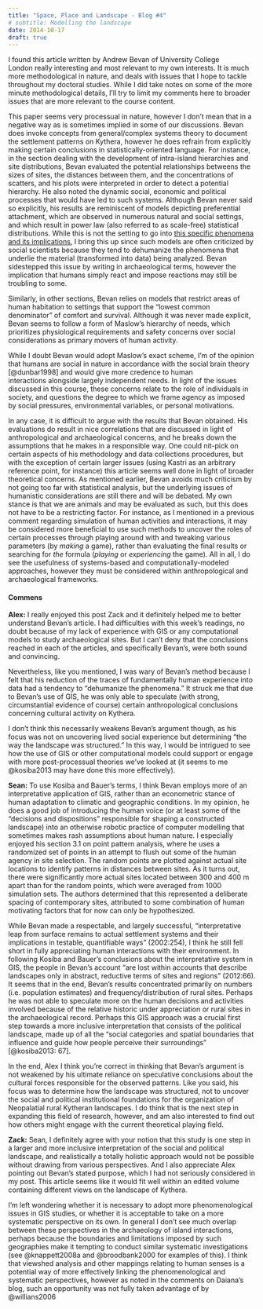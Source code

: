 ```yaml
---
title: "Space, Place and Landscape - Blog #4"
# subtitle: Modelling the landscape
date: 2014-10-17
draft: true
---
```


I found this article written by Andrew Bevan of University College London really interesting and most relevant to my own interests.
It is much more methodological in nature, and deals with issues that I hope to tackle throughout my doctoral studies.
While I did take notes on some of the more minute methodological details, I'll try to limit my comments here to broader issues that are more relevant to the course content.

This paper seems very processual in nature, however I don't mean that in a negative way as is sometimes implied in some of our discussions.
Bevan does invoke concepts from general/complex systems theory to document the settlement patterns on Kythera, however he does refrain from explicitly making certain conclusions in statistically-oriented language.
For instance, in the section dealing with the development of intra-island hierarchies and site distributions, Bevan evaluated the potential relationships betweens the sizes of sites, the distances between them, and the concentrations of scatters, and his plots were interpreted in order to detect a potential hierarchy.
He also noted the dynamic social, economic and political processes that would have led to such systems.
Although Bevan never said so explicitly, his results are reminiscent of models depicting preferential attachment, which are observed in numerous natural and social settings, and which result in power law (also referred to as scale-free) statistical distributions.
While this is not the setting to go into [this specific phenomena and its implications](https://www.scottbot.net/HIAL/?p=17824), I bring this up since such models are often criticized by social scientists because they tend to dehumanize the phenomena that underlie the material (transformed into data) being analyzed.
Bevan sidestepped this issue by writing in archaeological terms, however the implication that humans simply react and impose reactions may still be troubling to some.

Similarly, in other sections, Bevan relies on models that restrict areas of human habitation to settings that support the "lowest common denominator" of comfort and survival.
Although it was never made explicit, Bevan seems to follow a form of Maslow's hierarchy of needs, which prioritizes physiological requirements and safety concerns over social considerations as primary movers of human activity.

While I doubt Bevan would adopt Maslow's exact scheme, I'm of the opinion that humans are social in nature in accordance with the social brain theory [@dunbar1998] and would give more credence to human interactions alongside largely independent needs.
In light of the issues discussed in this course, these concerns relate to the role of individuals in society, and questions the degree to which we frame agency as imposed by social pressures, environmental variables, or personal motivations.

In any case, it is difficult to argue with the results that Bevan obtained.
His evaluations do result in nice correlations that are discussed in light of anthropological and archaeological concerns, and he breaks down the assumptions that he makes in a responsible way.
One could nit-pick on certain aspects of his methodology and data collections procedures, but with the exception of certain larger issues (using Kastri as an arbitrary reference point, for instance) this article seems well done in light of broader theoretical concerns.
As mentioned earlier, Bevan avoids much criticism by not going too far with statistical analysis, but the underlying issues of humanistic considerations are still there and will be debated.
My own stance is that we are animals and may be evaluated as such, but this does not have to be a restricting factor.
For instance, as I mentioned in a previous comment regarding simulation of human activities and interactions, it may be considered more beneficial to use such methods to uncover the roles of certain processes through playing around with and tweaking various parameters (by _making_ a game), rather than evaluating the final results or searching for _the_ formula (_playing_ or _experiencing_ the game).
All in all, I do see the usefulness of systems-based and computationally-modeled approaches, however they must be considered within anthropological and archaeological frameworks.

#### Commens
**Alex:**
I really enjoyed this post Zack and it definitely helped me to better understand Bevan's article.
I had difficulties with this week's readings, no doubt because of my lack of experience with GIS or any computational models to study archaeological sites.
But I can't deny that the conclusions reached in each of the articles, and specifically Bevan's, were both sound and convincing.

Nevertheless, like you mentioned, I was wary of Bevan's method because I felt that his reduction of the traces of fundamentally human experience into data had a tendency to "dehumanize the phenomena."
It struck me that due to Bevan's use of GIS, he was only able to speculate (with strong, circumstantial evidence of course) certain anthropological conclusions concerning cultural activity on Kythera.

I don't think this necessarily weakens Bevan's argument though, as his focus was not on uncovering lived social experience but determining "the way the landscape was structured."
In this way, I would be intrigued to see how the use of GIS or other computational models could support or engage with more post-processual theories we've looked at (it seems to me @kosiba2013 may have done this more effectively).

**Sean:**
To use Kosiba and Bauer's terms, I think Bevan employs more of an interpretative application of GIS, rather than an econometric stance of human adaptation to climatic and geographic conditions.
In my opinion, he does a good job of introducing the human voice (or at least some of the "decisions and dispositions" responsible for shaping a constructed landscape) into an otherwise robotic practice of computer modelling that sometimes makes rash assumptions about human nature.
I especially enjoyed his section 3.1 on point pattern analysis, where he uses a randomized set of points in an attempt to flush out some of the human agency in site selection.
The random points are plotted against actual site locations to identify patterns in distances between sites.
As it turns out, there were significantly more actual sites located between 300 and 400 m apart than for the random points, which were averaged from 1000 simulation sets.
The authors determined that this represented a deliberate spacing of contemporary sites, attributed to some combination of human motivating factors that for now can only be hypothesized.

While Bevan made a respectable, and largely successful, "interpretative leap from surface remains to actual settlement systems and their implications in testable, quantifiable ways" (2002:254), I think he still fell short in fully appreciating human interactions with their environment.
In following Kosiba and Bauer's conclusions about the interpretative system in GIS, the people in Bevan's account "are lost within accounts that describe landscapes only in abstract, reductive terms of sites and regions" (2012:66).
It seems that in the end, Bevan's results concentrated primarily on numbers (i.e. population estimates) and frequency/distribution of rural sites.
Perhaps he was not able to speculate more on the human decisions and activities involved because of the relative historic under appreciation or rural sites in the archaeological record.
Perhaps this GIS approach was a crucial first step towards a more inclusive interpretation that consists of the political landscape, made up of all the "social categories and spatial boundaries that influence and guide how people perceive their surroundings" [@kosiba2013: 67].

In the end, Alex I think you're correct in thinking that Bevan's argument is not weakened by his ultimate reliance on speculative conclusions about the cultural forces responsible for the observed patterns.
Like you said, his focus was to determine how the landscape was structured, not to uncover the social and political institutional foundations for the organization of Neopalatial rural Kytheran landscapes.
I do think that is the next step in expanding this field of research, however, and am also interested to find out how others might engage with the current theoretical playing field.

**Zack:**
Sean, I definitely agree with your notion that this study is one step in a larger and more inclusive interpretation of the social and political landscape, and realistically a totally holistic approach would not be possible without drawing from various perspectives.
And I also appreciate Alex pointing out Bevan's stated purpose, which I had not seriously considered in my post.
This article seems like it would fit well within an edited volume containing different views on the landscape of Kythera.

I'm left wondering whether it is necessary to adopt more phenomenological issues in GIS studies, or whether it is acceptable to take on a more systematic perspective on its own.
In general I don't see much overlap between these perspectives in the archaeology of island interactions, perhaps because the boundaries and limitations imposed by such geographies make it tempting to conduct similar systematic investigations (see @knappett2008a and @broodbank2000 for examples of this).
I think that viewshed analysis and other mappings relating to human senses is a potential way of more effectively linking the phenomenological and systematic perspectives, however as noted in the comments on Daiana's blog, such an opportunity was not fully taken advantage of by @willians2006
